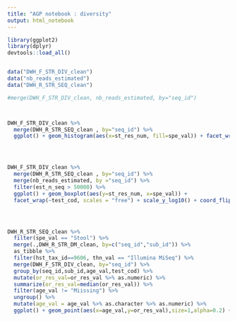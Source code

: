 ```yaml
---
title: "AGP notebook : diversity"
output: html_notebook
---
```



```r
library(ggplot2)
library(dplyr)
devtools::load_all()



```


```r

data("DWH_F_STR_DIV_clean")
data("nb_reads_estimated")
data("DWH_R_STR_SEQ_clean")

#merge(DWH_F_STR_DIV_clean, nb_reads_estimated, by="seq_id")



DWH_F_STR_DIV_clean %>%
  merge(DWH_R_STR_SEQ_clean , by="seq_id") %>%
  ggplot() + geom_histogram(aes(x=st_res_num, fill=spe_val)) + facet_wrap(~test_cod, scales = "free")




DWH_F_STR_DIV_clean %>%
  merge(DWH_R_STR_SEQ_clean , by="seq_id") %>%
  merge(nb_reads_estimated, by ="seq_id") %>%
  filter(est_n_seq > 50000) %>%
  ggplot() + geom_boxplot(aes(y=st_res_num, x=spe_val)) + 
  facet_wrap(~test_cod, scales = "free") + scale_y_log10() + coord_flip() 





```





```r

DWH_R_STR_SEQ_clean %>%
  filter(spe_val == "Stool") %>%
  merge(.,DWH_R_STR_DM_clean, by=c("seq_id","sub_id")) %>%
  as_tibble %>%
  filter(hst_tax_id==9606, thn_val == "Illumina MiSeq") %>%
  merge(DWH_F_STR_DIV_clean, by="seq_id") %>%
  group_by(seq_id,sub_id,age_val,test_cod) %>%
  mutate(or_res_val=or_res_val %>% as.numeric) %>%
  summarize(or_res_val=median(or_res_val)) %>%
  filter(age_val != "Miissing") %>% 
  ungroup() %>%
  mutate(age_val = age_val %>% as.character %>% as.numeric) %>%
  ggplot() + geom_point(aes(x=age_val,y=or_res_val),size=1,alpha=0.2) + facet_wrap(~test_cod, scale = "free") + geom_smooth(aes(x=age_val,y=or_res_val))
  








```


